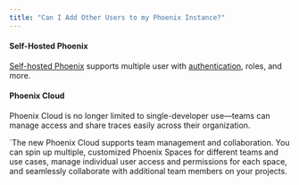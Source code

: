 ```yaml
---
title: "Can I Add Other Users to my Phoenix Instance?"
---
```


#### Self-Hosted Phoenix

[Self-hosted Phoenix](https://arize.com/docs/phoenix/self-hosting/authentication) supports multiple user with [authentication](https://arize.com/docs/phoenix/self-hosting/authentication), roles, and more.

#### Phoenix Cloud

Phoenix Cloud is no longer limited to single-developer use—teams can manage access and share traces easily across their organization.

\`The new Phoenix Cloud supports team management and collaboration. You can spin up multiple, customized Phoenix Spaces for different teams and use cases, manage individual user access and permissions for each space, and seamlessly collaborate with additional team members on your projects.
